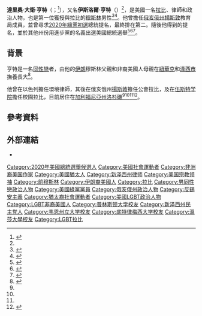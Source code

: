 {{Infobox officeholder
| name = 達里奧·亨特
| image = Dario Hunter headshot.jpg
| office = [[揚斯敦_(俄亥俄州)|揚斯敦]]{{le|揚斯敦學區|Youngstown City School District|教育局}}成員
| term_start = 2016年
| term_end = 2020年
| predecessor = 
| successor = 
| birth_date = {{birth date and age|1983|4|21}}
| birth_place = 美國{{le|利文斯頓 (新澤西州)|Livingston, New Jersey|新澤西州利文斯頓}}<ref name="about-dario" />
| death_date = 
| death_place = 
| party = [[民主黨_(美國)|民主黨]]（2017年前）<br>[[無黨籍|無黨籍]]（2017－2018）<br>[[美國綠黨|綠黨]]（2018－）
| education = [[普林斯顿大学|普林斯顿大学]]（[[文学士|BA]]）<br>[[溫莎大學|溫莎大學]]（[[法学士|LLB]]）<br>[[底特律梅西大學|底特律梅西大學]]（[[法律博士|JD]]）<br>[[韦恩州立大学|韦恩州立大学]]（[[法学硕士|LLM]]）<br>{{le|史蒂文·布萊恩|Steven Blane|猶太精神領袖學院}}（{{le|拉比認可|Semikhah}}）
}}

'''達里奧·大衛·亨特'''（{{lang-en|Dario David Hunter}}；{{bd|1983年|4月21日}}<ref name="about-dario">{{cite web |title=About Dario |url=https://www.dariohunter.com/about_dario |website=Hunter 2020 |accessdate=January 29, 2019 |archive-date=2020-01-27 |archive-url=https://web.archive.org/web/20200127173124/https://www.dariohunter.com/about_dario |dead-url=no }}</ref>），又名'''伊斯洛爾·亨特'''（{{lang|en|Yisroel Hunter}}）<ref name="about-dario" />，是美國一名[[拉比|拉比]]、律師和政治人物，也是第一位獲授與拉比的[[穆斯林|穆斯林]]男性<ref name="ynet">{{cite web|title=NYC: Ex-Muslim to be ordained as rabbi|url=http://www.ynetnews.com/articles/0,7340,L-4251324,00.html|work=YNetNews.com|date=July 7, 2012|accessdate=August 26, 2012|archive-date=2012-07-09|archive-url=https://web.archive.org/web/20120709235823/http://www.ynetnews.com/articles/0,7340,L-4251324,00.html|dead-url=no}}</ref><ref name="tablet">{{cite web|title=Black Jews You Should Know, Part 4|url=http://www.tabletmag.com/scroll/197992/blackjew-you-should-know-4|work=Tablet Magazine|date=February 25, 2016|accessdate=June 28, 2016|archive-date=2016-02-27|archive-url=https://web.archive.org/web/20160227113841/http://www.tabletmag.com/scroll/197992/blackjew-you-should-know-4|dead-url=no}}</ref>。他曾擔任[[揚斯敦_(俄亥俄州)|俄亥俄州揚斯敦]]教育局成員，並曾尋求[[2020年美國總統選舉|2020年]][[2020年美國總統選舉綠黨初選|綠黨初選]]總統提名，最終排在第二。隨後他得到{{le|俄勒岡州進步黨|Oregon Progressive Party}}的提名，並於其他州份用進步黨的名義出選美國總統選舉<ref name="CPD">{{cite web |last1=Pelzer |first1=Jeremy |title=Youngstown School Board member Dario Hunter seeks Green Party presidential nomination |url=https://www.cleveland.com/politics/2019/02/youngstown-school-board-member-dario-hunter-seeks-green-party-presidential-nomination.html |website=Cleveland.com |accessdate=March 4, 2019 |date=February 19, 2019 |archive-date=2019-02-19 |archive-url=https://web.archive.org/web/20190219211916/https://www.cleveland.com/politics/2019/02/youngstown-school-board-member-dario-hunter-seeks-green-party-presidential-nomination.html |dead-url=no }}</ref><ref name="BAN1">{{Cite web|url=https://ballot-access.org/2020/08/25/progressive-party-of-oregon-nominates-dario-hunter-for-president/|work=Ballot Access News|date=Aug 25, 2020|accessdate=Aug 26, 2020|title=Progressive Party of Oregon Nominates Dario Hunter for President|archive-date=2020-08-26|archive-url=https://web.archive.org/web/20200826032603/https://ballot-access.org/2020/08/25/progressive-party-of-oregon-nominates-dario-hunter-for-president/|dead-url=no}}</ref><ref name="Denver">{{cite web |last1=Murray |first1=Jon |title=Presidential candidates on Colorado’s November 2029 ballot |url=https://www.denverpost.com/2020/08/19/presidential-candidates-2020-colorado-ballot/ |website=The Denver Post |accessdate=Aug 24, 2020 |date=Aug 19, 2020 |archive-date=2020-09-13 |archive-url=https://web.archive.org/web/20200913074627/https://www.denverpost.com/2020/08/19/presidential-candidates-2020-colorado-ballot/ |dead-url=no }}</ref>。

==背景==
亨特是一名[[同性戀|同性戀]]者，由他的[[伊朗|伊朗]]穆斯林父親和非裔美國人母親在[[紐華克_(紐澤西州)|紐華克]]和[[泽西市|泽西市]]撫養長大<ref name="arabiya">{{cite web |title=Muslim-born American to be ordained as rabbi in New York |url=http://english.alarabiya.net/articles/2012/07/07/225074.html |work=Al-Arabiya News |date=July 7, 2012 |accessdate=August 26, 2012 |archive-url=https://web.archive.org/web/20120829212523/http://english.alarabiya.net/articles/2012/07/07/225074.html |archive-date=August 29, 2012 }}</ref>。

他曾在以色列擔任環境律師，其後在俄亥俄州[[扬斯敦_(俄亥俄州)|揚斯敦]]擔任公會拉比，及在[[伍斯特学院|伍斯特学院]]擔任校園拉比，目前居住在[[加利福尼亞州|加利福尼亞州]][[洛杉磯|洛杉磯]]<ref name="CPD"/><ref name="arabiya"/><ref name="about-dario"/><ref name="votedario">{{cite web|title=Dario Hunter for Youngstown City Council, Ward 6|url=http://votedario.com|accessdate=January 13, 2015|website=votedario.com|archive-date=2015-02-12|archive-url=https://web.archive.org/web/20150212033508/http://votedario.com/|dead-url=no}}</ref>。

== 參考資料 ==
{{Reflist}}

== 外部連結 ==
*{{official|https://www.dariohunter.com/home}}

{{DEFAULTSORT: Hunter, Dario}}
[[Category:2020年美國總統選舉候選人|Category:2020年美國總統選舉候選人]]
[[Category:美國社會運動者|Category:美國社會運動者]]
[[Category:非洲裔美国作家|Category:非洲裔美国作家]]
[[Category:美國猶太人|Category:美國猶太人]]
[[Category:新泽西州律师|Category:新泽西州律师]]
[[Category:美国宗教领袖|Category:美国宗教领袖]]
[[Category:前穆斯林|Category:前穆斯林]]
[[Category:伊朗裔美國人|Category:伊朗裔美國人]]
[[Category:拉比|Category:拉比]]
[[Category:男同性戀政治人物|Category:男同性戀政治人物]]
[[Category:美國綠黨黨員|Category:美國綠黨黨員]]
[[Category:俄亥俄州政治人物|Category:俄亥俄州政治人物]]
[[Category:反錫安主義|Category:反錫安主義]]
[[Category:猶太裔社會運動者|Category:猶太裔社會運動者]]
[[Category:美國LGBT政治人物|Category:美國LGBT政治人物]]
[[Category:LGBT非裔美國人|Category:LGBT非裔美國人]]
[[Category:普林斯顿大学校友|Category:普林斯顿大学校友]]
[[Category:新泽西州民主党人|Category:新泽西州民主党人]]
[[Category:韦恩州立大学校友|Category:韦恩州立大学校友]]
[[Category:底特律梅西大学校友|Category:底特律梅西大学校友]]
[[Category:溫莎大學校友|Category:溫莎大學校友]]
[[Category:LGBT拉比|Category:LGBT拉比]]